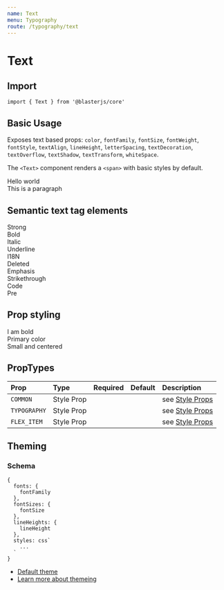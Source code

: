 ```yaml
---
name: Text
menu: Typography
route: /typography/text
---
```



# Text

## Import
`import { Text } from '@blasterjs/core'`

## Basic Usage

Exposes text based props: `color`, `fontFamily`, `fontSize`, `fontWeight`,
`fontStyle`, `textAlign`, `lineHeight`, `letterSpacing`, `textDecoration`,
`textOverflow`, `textShadow`, `textTransform`, `whiteSpace`.

The `<Text>` component renders a `<span>` with basic styles by default.

<Playground>
  <Text>Hello world</Text>
  <br />
  <Text as="p">This is a paragraph</Text>
</Playground>

## Semantic text tag elements

<Playground>
  <Text as="strong">Strong</Text>
  <br />
  <Text as="b">Bold</Text>
  <br />
  <Text as="i">Italic</Text>
  <br />
  <Text as="u">Underline</Text>
  <br />
  <Text as="abbr">I18N</Text>
  <br />
  <Text as="del">Deleted</Text>
  <br />
  <Text as="em">Emphasis</Text>
  <br />
  <Text as="s">Strikethrough</Text>
  <br />
  <Text as="code">Code</Text>
  <br />
  <Text as="pre">Pre</Text>
</Playground>

## Prop styling

<Playground>
  <Text fontWeight="bold">I am bold</Text>
  <br />
  <Text color="primary">Primary color</Text>
  <br />
  <Text textAlign="center" fontSize="12px" as="p">Small and centered</Text>
</Playground>

## PropTypes

| Prop | Type | Required | Default | Description |
|:-----|:-----|:---------|:--------|:------------|
| `COMMON` | Style Prop |  |  | see [Style Props](/style-props) |
| `TYPOGRAPHY` | Style Prop |  |  | see [Style Props](/style-props) |
| `FLEX_ITEM` | Style Prop |  |  | see [Style Props](/style-props) |


## Theming

### Schema
```
{
  fonts: {
    fontFamily
  },
  fontSizes: {
    fontSize
  },
  lineHeights: {
    lineHeight
  },
  styles: css`
    ...
  `
}
```

- [Default theme](https://github.com/raster-foundry/blasterjs/tree/master/packages/core/theme/components/text)
- [Learn more about themeing](#)
